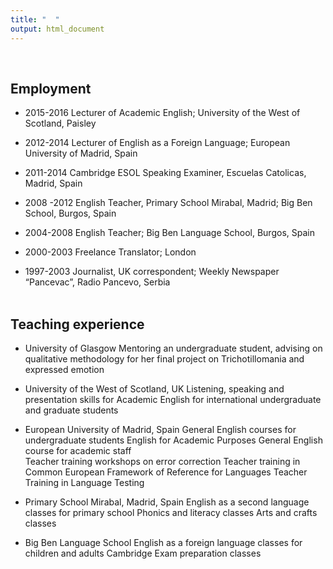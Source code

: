 ```yaml
---
title: "  "
output: html_document
---
```

<br>

## **Employment**
* 2015-2016 	Lecturer of Academic English; University of the West of Scotland, Paisley

* 2012-2014 	Lecturer of English as a Foreign Language; European University of Madrid, Spain

* 2011-2014	Cambridge ESOL Speaking Examiner, Escuelas Catolicas, Madrid, Spain

* 2008 -2012 	English Teacher, Primary School Mirabal, Madrid; Big Ben School, Burgos, Spain

* 2004-2008	English Teacher; Big Ben Language School, Burgos, Spain

* 2000-2003 	Freelance Translator; London

* 1997-2003 	Journalist, UK correspondent; Weekly Newspaper “Pancevac”, Radio Pancevo, Serbia
<br><br>

## **Teaching experience**

* University of Glasgow
Mentoring an undergraduate student, advising on qualitative methodology for her final project on Trichotillomania and expressed emotion 

* University of the West of Scotland, UK
Listening, speaking and presentation skills for Academic English for international undergraduate and graduate students

* European University of Madrid, Spain
    General English courses for undergraduate students
    English for Academic Purposes
    General English course for academic staff  
    Teacher training workshops on error correction
    Teacher training in Common European Framework of Reference       for Languages
    Teacher Training in Language Testing

* Primary School Mirabal, Madrid, Spain
English as a second language classes for primary school
Phonics and literacy classes
Arts and crafts classes

* Big Ben Language School
English as a foreign language classes for children and adults
Cambridge Exam preparation classes 

